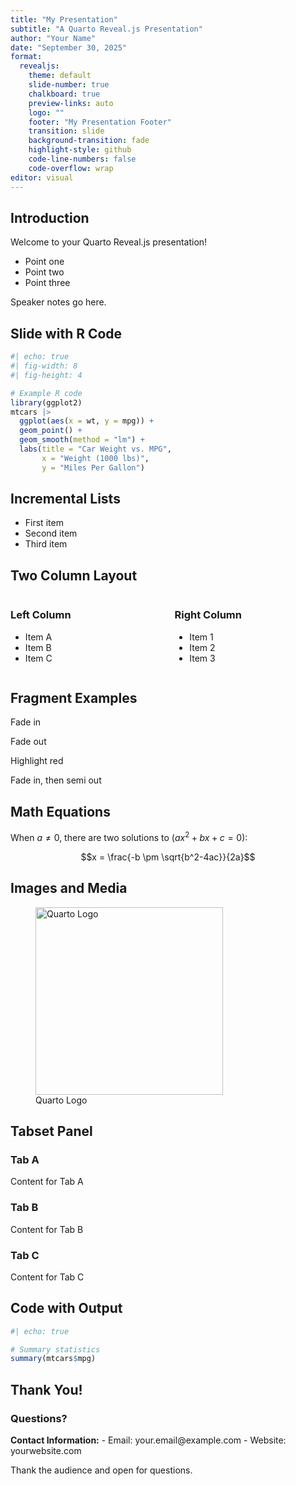 ```yaml
---
title: "My Presentation"
subtitle: "A Quarto Reveal.js Presentation"
author: "Your Name"
date: "September 30, 2025"
format:
  revealjs:
    theme: default
    slide-number: true
    chalkboard: true
    preview-links: auto
    logo: ""
    footer: "My Presentation Footer"
    transition: slide
    background-transition: fade
    highlight-style: github
    code-line-numbers: false
    code-overflow: wrap
editor: visual
---
```


## Introduction

Welcome to your Quarto Reveal.js presentation!

- Point one
- Point two
- Point three

::: {.notes}
Speaker notes go here.
:::

## Slide with R Code

```r
#| echo: true
#| fig-width: 8
#| fig-height: 4

# Example R code
library(ggplot2)
mtcars |>
  ggplot(aes(x = wt, y = mpg)) +
  geom_point() +
  geom_smooth(method = "lm") +
  labs(title = "Car Weight vs. MPG",
       x = "Weight (1000 lbs)",
       y = "Miles Per Gallon")
```

## Incremental Lists {.incremental}

- First item
- Second item  
- Third item

## Two Column Layout

:::: {.columns}

::: {.column width="50%"}
### Left Column
- Item A
- Item B
- Item C
:::

::: {.column width="50%"}
### Right Column
- Item 1
- Item 2
- Item 3
:::

::::

## Fragment Examples

::: {.fragment}
Fade in
:::

::: {.fragment .fade-out}
Fade out
:::

::: {.fragment .highlight-red}
Highlight red
:::

::: {.fragment .fade-in-then-semi-out}
Fade in, then semi out
:::

## Math Equations

When $a \ne 0$, there are two solutions to $(ax^2 + bx + c = 0)$:

$$x = \frac{-b \pm \sqrt{b^2-4ac}}{2a}$$

## Images and Media

![Quarto Logo](https://quarto.org/quarto.png){width="300"}

## Tabset Panel {.tabset}

### Tab A

Content for Tab A

### Tab B

Content for Tab B

### Tab C

Content for Tab C

## Code with Output

```r
#| echo: true

# Summary statistics
summary(mtcars$mpg)
```

## Thank You! {.center}

### Questions?

**Contact Information:**
- Email: your.email@example.com
- Website: yourwebsite.com

::: {.notes}
Thank the audience and open for questions.
:::